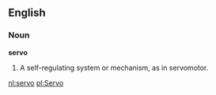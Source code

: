 ==English==

===Noun===

'''servo'''

#A self-regulating system or mechanism, as in servomotor.

[[nl:servo]]
[[pl:Servo]]